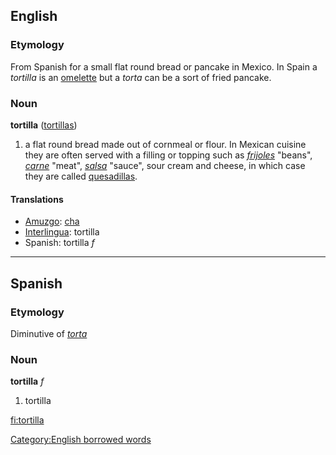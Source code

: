 ==English==

===Etymology===
From Spanish for a small flat round bread or pancake in Mexico. In Spain a ''tortilla'' is an [[omelette]] but a ''torta'' can be a sort of fried pancake.

===Noun===
'''tortilla'''  ([[tortillas]])

#a flat round bread made out of cornmeal or flour. In Mexican cuisine they are often served with a filling or topping such as ''[[frijoles]]'' "beans", ''[[carne]]'' "meat", ''[[salsa]]'' "sauce", sour cream and cheese, in which case they are called [[quesadilla]]s.

====Translations====
*[[Amuzgo]]: [[cha]]
*[[Interlingua]]: tortilla
*Spanish: tortilla ''f''

----

==Spanish==
===Etymology===
Diminutive of ''[[torta]]''

===Noun===
'''tortilla''' ''f''

# tortilla

[[Category:English borrowed words]]

[[fi:tortilla]]